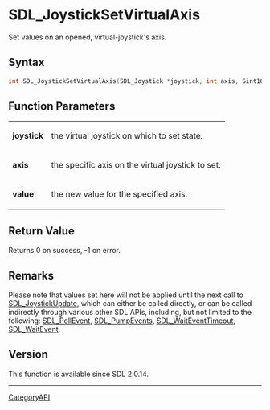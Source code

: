 = SDL_JoystickSetVirtualAxis =

Set values on an opened, virtual-joystick's axis.

== Syntax ==

<syntaxhighlight lang='c'>
int SDL_JoystickSetVirtualAxis(SDL_Joystick *joystick, int axis, Sint16 value);
</syntaxhighlight>

== Function Parameters ==

{|
|'''joystick'''
|the virtual joystick on which to set state.
|-
|'''axis'''
|the specific axis on the virtual joystick to set.
|-
|'''value'''
|the new value for the specified axis.
|}

== Return Value ==

Returns 0 on success, -1 on error.

== Remarks ==

Please note that values set here will not be applied until the next call to
[[SDL_JoystickUpdate]], which can either be called directly, or can be
called indirectly through various other SDL APIs, including, but not
limited to the following: [[SDL_PollEvent]], [[SDL_PumpEvents]],
[[SDL_WaitEventTimeout]], [[SDL_WaitEvent]].

== Version ==

This function is available since SDL 2.0.14.

----
[[CategoryAPI]]


